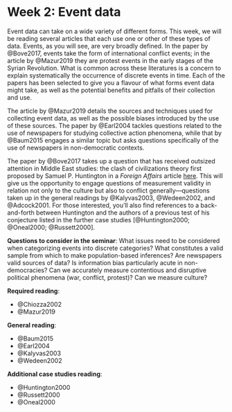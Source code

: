
# Week 2: Event data {.unnumbered}

Event data can take on a wide variety of different forms. This week, we will be reading several articles that each use one or other of these types of data. Events, as you will see, are very broadly defined. In the paper by @Bove2017, events take the form of international conflict events; in the article by @Mazur2019 they are protest events in the early stages of the Syrian Revolution. What is common across these literatures is a concern to explain systematically the occurrence of discrete events in time. Each of the papers has been selected to give you a flavour of what forms event data might take, as well as the potential benefits and pitfalls of their collection and use. 

The article by @Mazur2019 details the sources and techniques used for collecting event data, as well as the possible biases introduced by the use of these sources. The paper by @Earl2004 tackles questions related to the use of newspapers for studying collective action phenomena, while that by @Baum2015 engages a similar topic but asks questions specifically of the use of newspapers in non-democratic contexts. 

The paper by @Bove2017 takes up a question that has received outsized attention in Middle East studies: the clash of civilizations theory first proposed by Samuel P. Huntington in a *Foreign Affairs* article [here](https://www.foreignaffairs.com/articles/united-states/1993-06-01/clash-civilizations). This will give us the opportunity to engage questions of measurement validity in relation not only to the culture but also to conflict generally---questions taken up in the general readings by @Kalyvas2003, @Wedeen2002, and @Adcock2001. For those interested, you'll also find references to a back-and-forth between Huntington and the authors of a previous test of his conjecture listed in the further case studies [@Huntington2000; @Oneal2000; @Russett2000].

**Questions to consider in the seminar**: What issues need to be considered when categorizing events into discrete categories? What constitutes a valid sample from which to make population-based inferences? Are newspapers valid sources of data? Is information bias particularly acute in non-democracies? Can we accurately measure contentious and disruptive political phenomena (war, conflict, protest)? Can we measure culture?

**Required reading**:

- @Chiozza2002
- @Mazur2019

**General reading**:

- @Baum2015
- @Earl2004
- @Kalyvas2003
- @Wedeen2002

**Additional case studies reading**:

- @Huntington2000
- @Russett2000
- @Oneal2000
